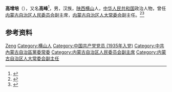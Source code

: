 '''高增培'''（{{bd|1916年|7月|1996年|1月15日}}），又名'''高峰'''<ref>{{Cite web|title=关于对三边蒙人政策意见致王世泰、高峰电|url=http://www.sxlib.org.cn/dfzy/rwk/bqcyhldr/gg_19217/qwts_19223/ggtzsxdwxj_19224/201707/t20170719_805727.html|accessdate=2020-08-31|work=陕甘宁边区红色记忆多媒体资源库}}</ref>，男，汉族，[[陕西|陕西]][[横山县|横山]]人，[[中华人民共和国|中华人民共和国]]政治人物，曾任[[内蒙古自治区人民委员会|内蒙古自治区人民委员会]]副主席，[[内蒙古自治区人大常委会|内蒙古自治区人大常委会]]副主任。<ref>{{Cite web|title=高培增|url=http://mkne.etkdj.gov.cn/contents/10/24.html|accessdate=2020-08-31|work=鄂托克旗木凯淖尔革命历史展馆}}</ref><ref>{{Cite book|title=中华人民共和国职官志|author=何虎生, 李耀东, 向常福主编|publisher=中国社会出版社|year=2003|isbn=9787800883934|location=北京|pages=}}</ref>

== 参考资料 ==
{{reflist}}

{{中国人物小作品}}
{{中华人民共和国鄂尔多斯市（伊克昭盟）正职领导人}}

{{Authority control}}
{{DEFAULTSORT:Gao高}}
[[Category:高姓|Zeng]]
[[Category:横山人|Category:横山人]]
[[Category:中国共产党党员_(1935年入党)|Category:中国共产党党员 (1935年入党)]]
[[Category:中共內蒙古自治區黨委常委|Category:中共內蒙古自治區黨委常委]]
[[Category:内蒙古自治区人民委员会副主席|Category:内蒙古自治区人民委员会副主席]]
[[Category:内蒙古自治区人大常委会副主任|Category:内蒙古自治区人大常委会副主任]]